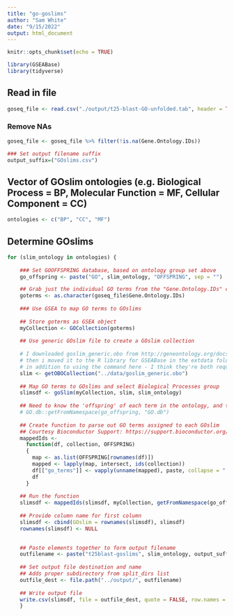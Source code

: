 ```yaml
---
title: "go-goslims"
author: "Sam White"
date: "9/15/2022"
output: html_document
---
```


```r
knitr::opts_chunk$set(echo = TRUE)
```

```r
library(GSEABase)
library(tidyverse)
```

## Read in file
```r
goseq_file <- read.csv("./output/t25-blast-GO-unfolded.tab", header = TRUE, sep = "\t", na.strings = c("NA", ""))
```

### Remove NAs
```r
goseq_file <- goseq_file %>% filter(!is.na(Gene.Ontology.IDs))
```



```r
### Set output filename suffix
output_suffix=("GOslims.csv")
```


## Vector of GOslim ontologies (e.g. Biological Process = BP, Molecular Function = MF, Cellular Component = CC)
```r
ontologies <- c("BP", "CC", "MF")
```


## Determine GOslims
```r
for (slim_ontology in ontologies) {
  
    ### Set GOOFFSPRING database, based on ontology group set above
    go_offspring <- paste("GO", slim_ontology, "OFFSPRING", sep = "")

    ## Grab just the individual GO terms from the "Gene.Ontology.IDs" column)
    goterms <- as.character(goseq_file$Gene.Ontology.IDs)
    
    ### Use GSEA to map GO terms to GOslims
    
    ## Store goterms as GSEA object
    myCollection <- GOCollection(goterms)
    
    ## Use generic GOslim file to create a GOslim collection
    
    # I downloaded goslim_generic.obo from http://geneontology.org/docs/go-subset-guide/
    # then i moved it to the R library for GSEABase in the extdata folder
    # in addition to using the command here - I think they're both required.
    slim <- getOBOCollection("../data/goslim_generic.obo")
    
    ## Map GO terms to GOslims and select Biological Processes group
    slimsdf <- goSlim(myCollection, slim, slim_ontology)
    
    ## Need to know the 'offspring' of each term in the ontology, and this is given by the data in:
    # GO.db::getFromNamespace(go_offspring, "GO.db")
    
    ## Create function to parse out GO terms assigned to each GOslim
    ## Courtesy Bioconductor Support: https://support.bioconductor.org/p/128407/
    mappedIds <-
      function(df, collection, OFFSPRING)
      {
        map <- as.list(OFFSPRING[rownames(df)])
        mapped <- lapply(map, intersect, ids(collection))
        df[["go_terms"]] <- vapply(unname(mapped), paste, collapse = ";", character(1L))
        df
      }
    
    ## Run the function
    slimsdf <- mappedIds(slimsdf, myCollection, getFromNamespace(go_offspring, "GO.db"))
    
    ## Provide column name for first column
    slimsdf <- cbind(GOslim = rownames(slimsdf), slimsdf)
    rownames(slimsdf) <- NULL
    

    ## Paste elements together to form output filename
    outfilename <- paste("t25blast-goslims", slim_ontology, output_suffix, collapse = ".", sep = ".")
    
    ## Set output file destination and name
    ## Adds proper subdirectory from split_dirs list
    outfile_dest <- file.path("../output/", outfilename)
    
    ## Write output file
    write.csv(slimsdf, file = outfile_dest, quote = FALSE, row.names = FALSE)
    }
```
